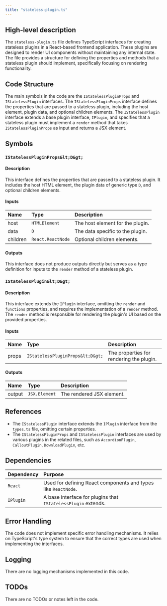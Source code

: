 ```yaml
---
title: "stateless-plugin.ts"
---
```


## High-level description

The `stateless-plugin.ts` file defines TypeScript interfaces for creating stateless plugins in a React-based frontend application. These plugins are designed to render UI components without maintaining any internal state. The file provides a structure for defining the properties and methods that a stateless plugin should implement, specifically focusing on rendering functionality.

## Code Structure

The main symbols in the code are the `IStatelessPluginProps` and `IStatelessPlugin` interfaces. The `IStatelessPluginProps` interface defines the properties that are passed to a stateless plugin, including the host element, plugin data, and optional children elements. The `IStatelessPlugin` interface extends a base plugin interface, `IPlugin`, and specifies that a stateless plugin must implement a `render` method that takes `IStatelessPluginProps` as input and returns a JSX element.

## Symbols

### `IStatelessPluginProps&lt;D&gt;`
#### Description
This interface defines the properties that are passed to a stateless plugin. It includes the host HTML element, the plugin data of generic type `D`, and optional children elements.

#### Inputs
| Name     | Type              | Description                  |
|:---------|:------------------|:-----------------------------|
| host     | `HTMLElement`     | The host element for the plugin. |
| data     | `D`               | The data specific to the plugin. |
| children | `React.ReactNode` | Optional children elements.  |

#### Outputs
This interface does not produce outputs directly but serves as a type definition for inputs to the `render` method of a stateless plugin.

### `IStatelessPlugin&lt;D&gt;`
#### Description
This interface extends the `IPlugin` interface, omitting the `render` and `functions` properties, and requires the implementation of a `render` method. The `render` method is responsible for rendering the plugin's UI based on the provided properties.

#### Inputs
| Name  | Type                          | Description                  |
|:------|:------------------------------|:-----------------------------|
| props | `IStatelessPluginProps&lt;D&gt;`    | The properties for rendering the plugin. |

#### Outputs
| Name   | Type         | Description                  |
|:-------|:-------------|:-----------------------------|
| output | `JSX.Element`| The rendered JSX element.    |

## References

- The `IStatelessPlugin` interface extends the `IPlugin` interface from the `types.ts` file, omitting certain properties.
- The `IStatelessPluginProps` and `IStatelessPlugin` interfaces are used by various plugins in the related files, such as `AccordionPlugin`, `CalloutPlugin`, `DownloadPlugin`, etc.

## Dependencies

| Dependency | Purpose |
|:-----------|:--------|
| `React`    | Used for defining React components and types like `ReactNode`. |
| `IPlugin`  | A base interface for plugins that `IStatelessPlugin` extends. |

## Error Handling

The code does not implement specific error handling mechanisms. It relies on TypeScript's type system to ensure that the correct types are used when implementing the interfaces.

## Logging

There are no logging mechanisms implemented in this code.

## TODOs

There are no TODOs or notes left in the code.
